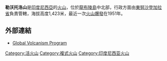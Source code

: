 {{Infobox mountain
| Name = 勒沃托洛山
| photo = 
| photo_caption = 
| Elevation = 1,423米
| elevation_ref = 
| prominence = 
| Location = {{INA}}[[龍布陵島|龍布陵島]]
| range = 
| Coordinates = {{coord|8|16|S|123|30|E|type:mountain}}
| topo = 
| Type = [[複式火山|複式火山]]
| age = 
| Last eruption = 1951年
| first_ascent = 
| easiest_route = 
}}

'''勒沃托洛山'''是[[印度尼西亞|印度尼西亞]]的[[火山|火山]]，位於[[龍布陵島|龍布陵島]]中北部，行政方面由[[東努沙登加拉省|東努沙登加拉省]]負責管轄，海拔高度1,423米，最近一次[[火山爆發|火山爆發]]在1951年。

==外部連結==
* [http://www.volcano.si.edu/world/volcano.cfm?vnum=0604-23= Global Volcanism Program] {{Wayback|url=http://www.volcano.si.edu/world/volcano.cfm?vnum=0604-23= |date=20201114003858 }}

[[Category:活火山|Category:活火山]]
[[Category:複式火山|Category:複式火山]]
[[Category:印度尼西亚火山|Category:印度尼西亚火山]]

{{Indonesia-stub}}